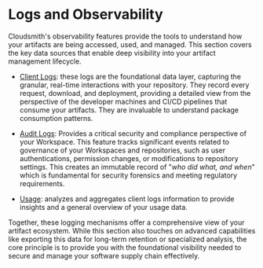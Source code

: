 # Logs and Observability

Cloudsmith's observability features provide the tools to understand how your artifacts are being accessed, used, and managed. This section covers the key data sources that enable deep visibility into your artifact management lifecycle.

- [Client Logs](/logs-and-observability/client-logs): these logs are the foundational data layer, capturing the granular, real-time interactions with your repository. They record every request, download, and deployment, providing a detailed view from the perspective of the developer machines and CI/CD pipelines that consume your artifacts. They are invaluable to understand package consumption patterns.

- [Audit Logs](/logs-and-observability/audit-logs): Provides a critical security and compliance perspective of your Workspace. This feature tracks significant events related to governance of your Workspaces and repositories, such as user authentications, permission changes, or modifications to repository settings. This creates an immutable record of "_who did what, and when_" which is fundamental for security forensics and meeting regulatory requirements.

- [Usage](/logs-and-observability/usage): analyzes and aggregates client logs information to provide insights and a general overview of your usage data.

Together, these logging mechanisms offer a comprehensive view of your artifact ecosystem. While this section also touches on advanced capabilities like exporting this data for long-term retention or specialized analysis, the core principle is to provide you with the foundational visibility needed to secure and manage your software supply chain effectively.